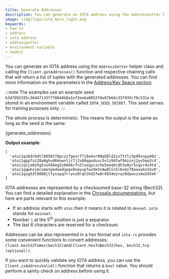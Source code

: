 ```yaml
---
title: Generate Addresses
description: You can generate an IOTA address using the AddressGetter helper class and calling the Client.getAddresses() function and respective chaining calls that will return a list of tuples with the generated addresses.
image: /img/logo/iota_mark_light.png
keywords:
- how to
- address
- iota address
- addressgetter
- environment variable
- nodejs
---
```


You can generate an IOTA address using the `AddressGetter` helper class and calling the `Client.getAddresses()` function
and respective chaining calls that will return a list of tuples with the generated addresses. You can find more information
on the parameters in the [Address/Key Space section](../../../key_concepts/address_key_space.md).

:::note
The examples use an example seed `b3d7092195c36d47133ff786d4b0a1ef2ee6a0052f6e87b6dc337935c70c531e` is
stored in an environment variable called `IOTA_SEED_SECRET`. This seed serves for training purposes only.
:::

The whole process is deterministic. This means the output is the same as long as the seed is the same:

<CodeBlock className="language-javascript">
    {generate_addresses}
</CodeBlock>

**Output example**:

```string
[
  'atoi1qz6dr6dtl0856tf0pczz7gesrf7j8a4vr00q58ld2zx7ttlv3p96snpym9z',
  'atoi1qpp7sz28a0ghvd6knwnljr7j2s04qquduuc5vlz94fwf94zznj2yv5ew2c4',
  'atoi1qzje6zhg5vu456eg3z84ekcfn3laxqyczche5eeqhcdh3w9yr5sqvr4z4td',
  'atoi1qqwhxjmcvmatpedeedapgx0vwyupfwx9k5n4w0lnc5l6vmz78aavwhs55v0',
  'atoi1qzg63t9880jtfysvpq7rrynz0rqt3kd2fw8r4934ezraz9dpwvzxkw2dtmh'
]
```

IOTA addresses are represented by a checksumed base-32 string (Bech32). You can find a detailed explanation in the
[Chrysalis documentations](https://wiki.iota.org/chrysalis-docs/guides/developer/#iota-15-address-anatom), but here are
parts relevant to this example:

* If an address starts with `atoi` then it means it is related to `devnet`. `iota` stands for `mainnet`.
* Number `1` at the 5<sup>th</sup> position is just a separator.
* The last 6 characters are reserved for a checksum.

Addresses can be also represented in a hex format and `iota.rs` provides some convenient functions to convert addresses:
`Client.bech32ToHex(bech32)`and
`Client.hexToBech32(hex, bech32_hrp (optional))`.

If you want to quickly validate any IOTA address, you can use the
`Client.isAddressValid()` function that returns a `bool` value. You should
perform a sanity check on address before using it.
